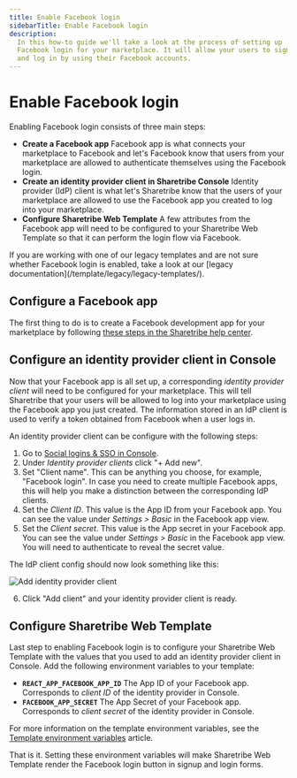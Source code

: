 ```yaml
---
title: Enable Facebook login
sidebarTitle: Enable Facebook login
description:
  In this how-to guide we'll take a look at the process of setting up
  Facebook login for your marketplace. It will allow your users to sign
  and log in by using their Facebook accounts.
---
```



# Enable Facebook login

Enabling Facebook login consists of three main steps:

- **Create a Facebook app** Facebook app is what connects your
  marketplace to Facebook and let's Facebook know that users from your
  marketplace are allowed to authenticate themselves using the Facebook
  login.
- **Create an identity provider client in Sharetribe Console** Identity
  provider (IdP) client is what let's Sharetribe know that the users of
  your marketplace are allowed to use the Facebook app you created to
  log into your marketplace.
- **Configure Sharetribe Web Template** A few attributes from the
  Facebook app will need to be configured to your Sharetribe Web
  Template so that it can perform the login flow via Facebook.

<Callout>
  If you are working with one of our legacy templates and are not sure
  whether Facebook login is enabled, take a look at our [legacy
  documentation](/template/legacy/legacy-templates/).
</Callout>

## Configure a Facebook app

The first thing to do is to create a Facebook development app for your
marketplace by following
[these steps in the Sharetribe help center](https://www.sharetribe.com/help/en/articles/9174337-how-to-enable-facebook-login#h_3848596b4d).

## Configure an identity provider client in Console

Now that your Facebook app is all set up, a corresponding _identity
provider client_ will need to be configured for your marketplace. This
will tell Sharetribe that your users will be allowed to log into your
marketplace using the Facebook app you just created. The information
stored in an IdP client is used to verify a token obtained from Facebook
when a user logs in.

An identity provider client can be configure with the following steps:

1. Go to
   [Social logins & SSO in Console](https://console.sharetribe.com/advanced/social-logins-and-sso).
2. Under _Identity provider clients_ click "+ Add new".
3. Set "Client name". This can be anything you choose, for example,
   "Facebook login". In case you need to create multiple Facebook apps,
   this will help you make a distinction between the corresponding IdP
   clients.
4. Set the _Client ID_. This value is the App ID from your Facebook app.
   You can see the value under _Settings > Basic_ in the Facebook app
   view.
5. Set the _Client secret_. This value is the App secret in your
   Facebook app. You can see the value under _Settings > Basic_ in the
   Facebook app view. You will need to authenticate to reveal the secret
   value.

The IdP client config should now look something like this:

![Add identity provider client](./add-idp-client.png)

6. Click "Add client" and your identity provider client is ready.

## Configure Sharetribe Web Template

Last step to enabling Facebook login is to configure your Sharetribe Web
Template with the values that you used to add an identity provider
client in Console. Add the following environment variables to your
template:

- **`REACT_APP_FACEBOOK_APP_ID`** The App ID of your Facebook app.
  Corresponds to _client ID_ of the identity provider in Console.
- **`FACEBOOK_APP_SECRET`** The App Secret of your Facebook app.
  Corresponds to _client secret_ of the identity provider in Console.

For more information on the template environment variables, see the
[Template environment variables](/template/configuration/template-env/)
article.

That is it. Setting these environment variables will make Sharetribe Web
Template render the Facebook login button in signup and login forms.
